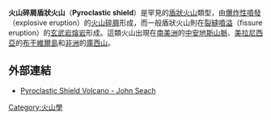 {{Expand|time=2018-04-06T11:37:38+00:00}}
'''火山碎屑盾狀火山'''（'''Pyroclastic shield'''）是罕見的[[盾狀火山|盾狀火山]]類型，由[[爆炸性噴發|爆炸性噴發]]（explosive eruption）的[[火山碎屑|火山碎屑]]形成，而一般盾狀火山則在[[裂縫噴溢|裂縫噴溢]]（fissure eruption）的[[玄武岩|玄武岩]][[熔岩|熔岩]]形成。這類火山出現在[[南美洲|南美洲]]的[[安地斯山脈|中安地斯山脈]]、[[美拉尼西亞|美拉尼西亞]]的[[布干維爾島|布干維爾島]]和[[非洲|非洲]]的[[庫西山|庫西山]]。

==外部連結==
*[http://www.volcanolive.com/shield2.html Pyroclastic Shield Volcano - John Seach] {{Wayback|url=http://www.volcanolive.com/shield2.html |date=20101130013813 }}

{{火山}}
{{火山學小作品}}

[[Category:火山學|Category:火山學]]